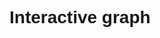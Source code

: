 # Interactive graph

<style>
  * {
    font-family: sans-serif;
  }
</style> 

<div id="plot">
</div>
<div id="description">
</div>
<script src="https://d3js.org/d3.v5.min.js"></script>
<script src="scripts/myscript.js"></script>
